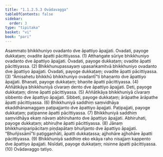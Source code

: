 ```yaml
---
title: "1.1.2.5.3 Ovādavagga"
tableOfContents: false
sidebar:
  order: 3
type: "tipitaka"
basket: "vi"
book: "pari"
---
```



<DynamicBreadcrumb />

<Division number="167" book="pari" bookNo="5" page="64">

<Paragraph number="407" book="pari">
Asammato bhikkhuniyo ovadanto dve āpattiyo āpajjati. Ovadati, payoge dukkaṭaṃ; ovadite āpatti pācittiyassa. (1)
</Paragraph>

<Paragraph number="408" book="pari">
Atthaṅgate sūriye bhikkhuniyo ovadanto dve āpattiyo āpajjati. Ovadati, payoge dukkaṭaṃ; ovadite āpatti pācittiyassa. (2)
</Paragraph>

<Paragraph number="409" book="pari">
Bhikkhunupassayaṃ upasaṅkamitvā bhikkhuniyo ovadanto dve āpattiyo āpajjati. Ovadati, payoge dukkaṭaṃ; ovadite āpatti pācittiyassa. (3)
</Paragraph>

<Paragraph number="410" book="pari">
“Āmisahetu bhikkhū bhikkhuniyo ovadantī”ti bhaṇanto dve āpattiyo āpajjati. Bhaṇati, payoge dukkaṭaṃ; bhaṇite āpatti pācittiyassa. (4)
</Paragraph>

<Paragraph number="411" book="pari">
Aññātikāya bhikkhuniyā cīvaraṃ dento dve āpattiyo āpajjati. Deti, payoge dukkaṭaṃ; dinne āpatti pācittiyassa. (5)
</Paragraph>

<Paragraph number="412" book="pari">
Aññātikāya bhikkhuniyā cīvaraṃ sibbento dve āpattiyo āpajjati. Sibbeti, payoge dukkaṭaṃ; ārāpathe ārāpathe āpatti pācittiyassa. (6)
</Paragraph>

<Paragraph number="413" book="pari">
Bhikkhuniyā saddhiṃ saṃvidhāya ekaddhānamaggaṃ paṭipajjanto dve āpattiyo āpajjati. Paṭipajjati, payoge dukkaṭaṃ; paṭipanne āpatti pācittiyassa. (7)
</Paragraph>

<Paragraph number="414" book="pari">
Bhikkhuniyā saddhiṃ saṃvidhāya ekaṃ nāvaṃ abhiruhanto dve āpattiyo āpajjati. Abhiruhati, payoge dukkaṭaṃ; abhiruḷhe āpatti pācittiyassa. (8)
</Paragraph>

<Paragraph number="415" book="pari">
Jānaṃ bhikkhuniparipācitaṃ piṇḍapātaṃ bhuñjanto dve āpattiyo āpajjati. “Bhuñjissāmī”ti paṭiggaṇhāti, āpatti dukkaṭassa; ajjhohāre ajjhohāre āpatti pācittiyassa. (9)
</Paragraph>

<Paragraph number="416" book="pari">
Bhikkhuniyā saddhiṃ eko ekāya raho nisajjaṃ kappento dve āpattiyo āpajjati. Nisīdati, payoge dukkaṭaṃ; nisinne āpatti pācittiyassa. (10)

</Paragraph>
</Division>

<Paragraph number="417" type="center" book="pari">
Ovādavaggo tatiyo.
</Paragraph>